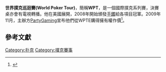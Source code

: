 {{Selfref|“'''WPT'''”重定向至此，您可能想寻找页面[[WP:T|WP:T]]。}}
{{Infobox Sports league
| title           = 世界撲克巡迴賽<br>World Poker Tour
| current_season  = 
| current_season2 = 
| last_season     = 
| upcoming_season = 
| logo            =
| pixels          = 220px
| caption         = 
| Formerly        = 
| sport           = [[德州撲克|德州撲克]]
| founded         = 2002年5月27日
| fame            = 
| motto           = 
| inaugural       = 
| teams           = 
| country         = {{USA}} (成立)
| venue           = 
| champion        = [[Keven_Stammen|Keven Stammen]] (2014 WPT World Championship)
| most_champs     = [[Gus_Hansen|Gus Hansen]]、[[Carlos_Mortensen|Carlos Mortensen]]、Anthony Zinno (3)
| qualification   = 
| folded          = 
| website         = [http://www.worldpokertour.com www.worldpokertour.com]
| singles         = 
| owner           = 
| ceo             = Steve Heller
| Director        = 
| President       =
| TV              = [[Travel_Channel|Travel Channel]]、[[NBC|NBC]]、[[GSN|GSN]]、[[Fox_Sports_Net|Fox Sports Net]]
| sponsor         = 
| related_comps   = 
| Founder         = 
| footnotes       =
}}

'''世界撲克巡迴賽(World Poker Tour)'''，簡稱'''WPT'''，是一個國際撲克系列賽，決賽桌亦會有電視轉播。他在美國展開，2008年開始頒發[[手鐲|手鐲]]給各項目冠軍。2009年11月，主辦方[[PartyGaming|PartyGaming]]宣布他們從WPTE購得擁有權作價<ref name="Telegraph">{{cite news | url=http://www.telegraph.co.uk/finance/newsbysector/retailandconsumer/6532586/PartyGaming-buys-World-Poker-Tour.html | title=PartyGaming buys World Poker Tour | publisher=Telegraph.co.uk | accessdate=10 November 2009 | location=London | first=Alistair | last=Osborne | date=November 9, 2009 | archive-date=2021-03-23 | archive-url=https://web.archive.org/web/20210323173916/http://www.telegraph.co.uk/finance/newsbysector/retailandconsumer/6532586/PartyGaming-buys-World-Poker-Tour.html }}</ref>。

==參考文獻==
{{Reflist}}

[[Category:扑克|Category:扑克]]
[[Category:撲克賽事|Category:撲克賽事]]
